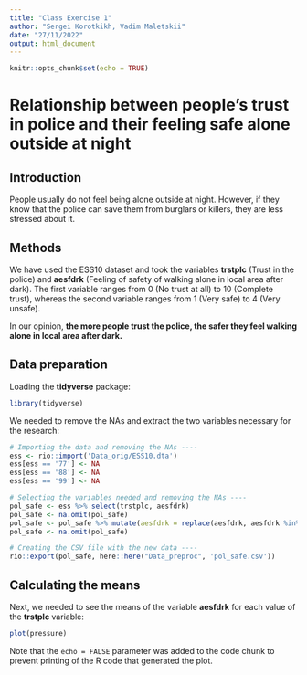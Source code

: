 ```yaml
---
title: "Class Exercise 1"
author: "Sergei Korotkikh, Vadim Maletskii"
date: "27/11/2022"
output: html_document
---
```


```r
knitr::opts_chunk$set(echo = TRUE)
```

# Relationship between people's trust in police and their feeling safe alone outside at night

## Introduction

People usually do not feel being alone outside at night. However, if they know that the police can save them from burglars or killers, they are less stressed about it.

## Methods

We have used the ESS10 dataset and took the variables __trstplc__ (Trust in the police) and __aesfdrk__ (Feeling of safety of walking alone in local area after dark). The first variable ranges from 0 (No trust at all) to 10 (Complete trust), whereas the second variable ranges from 1 (Very safe) to 4 (Very unsafe).

In our opinion, **the more people trust the police, the safer they feel walking alone in local area after dark.**

## Data preparation

Loading the __tidyverse__ package:

```r
library(tidyverse)
```

We needed to remove the NAs and extract the two variables necessary for the research:

```r
# Importing the data and removing the NAs ----
ess <- rio::import('Data_orig/ESS10.dta')
ess[ess == '77'] <- NA
ess[ess == '88'] <- NA
ess[ess == '99'] <- NA

# Selecting the variables needed and removing the NAs ----
pol_safe <- ess %>% select(trstplc, aesfdrk)
pol_safe <- na.omit(pol_safe)
pol_safe <- pol_safe %>% mutate(aesfdrk = replace(aesfdrk, aesfdrk %in% c(7, 8, 9), NA))
pol_safe <- na.omit(pol_safe)

# Creating the CSV file with the new data ----
rio::export(pol_safe, here::here("Data_preproc", 'pol_safe.csv'))
```

## Calculating the means

Next, we needed to see the means of the variable __aesfdrk__ for each value of the __trstplc__ variable:

```r
plot(pressure)
```

Note that the `echo = FALSE` parameter was added to the code chunk to prevent printing of the R code that generated the plot.
